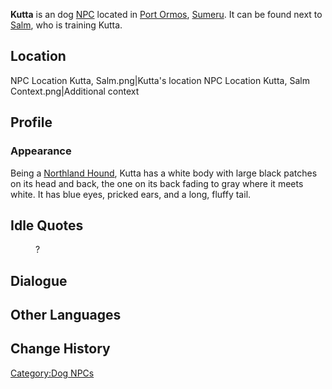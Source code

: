 {{Character Infobox
|type             = NPC
|image            = NPC Kutta.png
|region           = Sumeru
|title            = Sumpter Beast Dog In-Training
}}
'''Kutta''' is an dog [[NPC]] located in [[Port Ormos]], [[Sumeru]]. It can be found next to [[Salm]], who is training Kutta.

==Location==
<gallery>
NPC Location Kutta, Salm.png|Kutta's location
NPC Location Kutta, Salm Context.png|Additional context
</gallery>

==Profile==
<!--
<!~~ Detailed story/lore information goes here. ~~>
''(To be added.)''

===Personality===
''(To be added.)''
-->
===Appearance===
<!-- Keep appearance section short and concise. Limit to 2 paragraphs with 3-4 sentences each. -->
Being a [[Northland Hound]], Kutta has a white body with large black patches on its head and back, the one on its back fading to gray where it meets white. It has blue eyes, pricked ears, and a long, fluffy tail.
<!--
==Quests and Events==
{{Quests and Events}}
-->
==Idle Quotes==
{{Dialogue start}}
: {{DIcon|Idle}} ?
{{Dialogue end}}

==Dialogue==
{{Transclude|Salm|Dialogue}}
<!--
==Event Dialogue==
===Event Name===
{{Dialogue start}}
:'''{{subst:PAGENAME}}:'''
{{Dialogue end}}

==Trivia==
* 
-->
==Other Languages==
{{Other Languages
|default_hidden = 1
|en      = Kutta
|zhs     = 库塔
|zhs_rm  = Kùtǎ
|zht     = 庫塔
|zht_rm  = Kùtǎ
|ja      = クッタ
|ja_rm   = Kutta
|ko      = 쿠타
|ko_rm   = Kuta
|es      = Kutta
|fr      = Kutta
|ru      = Кутта
|th      = Kutta
|vi      = Kutta
|de      = Kutta
|id      = Kutta
|pt      = Kuta
|tr      = Kutta
|it      = Kutta
}}

==Change History==
{{Change History|3.0}}
<!--
==References==
{{Reflist}}
-->
[[Category:Dog NPCs]]